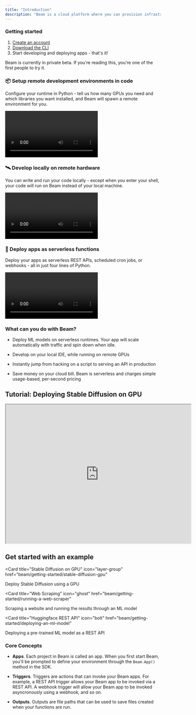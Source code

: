 ```yaml
---
title: "Introduction"
description: "Beam is a cloud platform where you can provision infrastructure, develop on remote runtimes from your local machine, and deploy apps as serverless functions — without leaving your IDE"
---
```


### Getting started

1. [Create an account](https://www.slai.io/login)
2. [Download the CLI](beam/getting-started/install-beam)
3. Start developing and deploying apps - that's it!

<Warning>
  Beam is currently in private beta. If you're reading this, you're one of the
  first people to try it.
</Warning>

### 📦 Setup remote development environments in code

Configure your runtime in Python - tell us how many GPUs you need and which libraries you want installed, and Beam will spawn a remote environment for you.

<video controls>
  <source src="/img/videos/define-runtime.mp4" type="video/mp4"></source>
</video>

### 🛰 Develop locally on remote hardware

You can write and run your code locally - except when you enter your shell, your code will run on Beam instead of your local machine.

<video controls>
  <source src="/img/videos/develop-locally.mp4" type="video/mp4"></source>
</video>

### 🚀 Deploy apps as serverless functions

Deploy your apps as serverless REST APIs, scheduled cron jobs, or webhooks - all in just four lines of Python.

<video controls>
  <source src="/img/videos/deploy.mp4" type="video/mp4"></source>
</video>

### What can you do with Beam?

- Deploy ML models on serverless runtimes. Your app will scale automatically with traffic and spin down when idle.

- Develop on your local IDE, while running on remote GPUs

- Instantly jump from hacking on a script to serving an API in production

- Save money on your cloud bill. Beam is serverless and charges simple usage-based, per-second pricing

## Tutorial: Deploying Stable Diffusion on GPU

<Frame>
  <iframe
    height="450"
    width="600"
    src="https://www.youtube.com/embed/PuYO5oNFFGA"
  ></iframe>
</Frame>

## Get started with an example

<Card
  title="Stable Diffusion on GPU"
  icon="layer-group"
  href="beam/getting-started/stable-diffusion-gpu"
>
  Deploy Stable Diffusion using a GPU
</Card>

<Card
  title="Web Scraping"
  icon="ghost"
  href="beam/getting-started/running-a-web-scraper"
>
  Scraping a website and running the results through an ML model
</Card>

<Card
  title="Huggingface REST API"
  icon="bolt"
  href="beam/getting-started/deploying-an-ml-model"
>
  Deploying a pre-trained ML model as a REST API
</Card>

### Core Concepts

<Frame>

- **Apps**. Each project in Beam is called an app. When you first start Beam, you'll be prompted to define your environment through the `Beam.App()` method in the SDK.

- **Triggers**. Triggers are actions that can invoke your Beam apps. For example, a REST API trigger allows your Beam app to be invoked via a REST API. A webhook trigger will allow your Beam app to be invoked asyncronously using a webhook, and so on.

- **Outputs**. Outputs are file paths that can be used to save files created when your functions are run.

</Frame>
